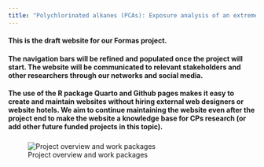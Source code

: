 ```yaml
---
title: "Polychlorinated alkanes (PCAs): Exposure analysis of an extremely complex pollutant mixture threatening humans and the environment"
---
```


#### This is the draft website for our Formas project.

#### The navigation bars will be refined and populated once the project will start. The website will be communicated to relevant stakeholders and other researchers through our networks and social media.

#### The use of the R package Quarto and Github pages makes it easy to create and maintain websites without hiring external web designers or website hotels. We aim to continue maintaining the website even after the project end to make the website a knowledge base for CPs research (or add other future funded projects in this topic).

### 

![Project overview and work packages](data/ProjectWorkPackages.png)

